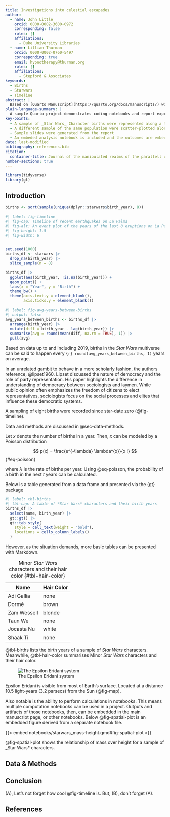 ```yaml
---
title: Investigations into celestial escapades
author:
  - name: John Little
    orcid: 0000-0002-3600-0972
    corresponding: false
    roles: []
    affiliations:
      - Duke University Libraries
  - name: Lillian Thurman
    orcid: 0000-0002-0760-5497
    corresponding: true
    email: hypnotherapy@thurman.org    
    roles: []
    affiliations:
      - Stepford & Associates
keywords:
  - Births
  - Starwars
  - Timeline
abstract: |
  Based on [Quarto Manuscript](https://quarto.org/docs/manuscripts/) work by Posti.co, C.Wickham, (Purves, and Cockett, et. al.): Lorem ipsum dolor sit amet, consectetur adipiscing elit, sed do eiusmod tempor incididunt ut labore et dolore magna aliqua. Ut enim ad minim veniam, quis nostrud exercitation ullamco laboris nisi ut aliquip ex ea commodo consequat. ...
plain-language-summary: |
  A sample Quarto project demonstrates coding notebooks and report expression rendering...
key-points:
  - A sample of _Star Wars_ Character births were represented along a timeline
  - A different sample of the same population were scatter-plotted along an x-y axis 
  - Sample slides were generated from the report
  - An embeded analysis notebook is included and the outcomes are embedded into the main report.
date: last-modified
bibliography: references.bib
citation:
  container-title: Journal of the manipulated realms of the parallell universe
number-sections: true
---
```


```r
library(tidyverse)
library(gt)
```

## Introduction

```r
births <- sort(sample(unique(dplyr::starwars$birth_year), 8))
```

```r
#| label: fig-timeline
#| fig-cap: Timeline of recent earthquakes on La Palma
#| fig-alt: An event plot of the years of the last 8 eruptions on La Palma.
#| fig-height: 1.5
#| fig-width: 6


set.seed(1000)
births_df <- starwars |> 
  drop_na(birth_year) |> 
  slice_sample(n = 8) 

births_df |> 
  ggplot(aes(birth_year, !is.na(birth_year))) +
  geom_point() +
  labs(x = "Year", y = "Birth") +
  theme_bw() +
  theme(axis.text.y = element_blank(),
        axis.ticks.y = element_blank()) 
```

```r
#| label: fig-avg-years-between-births
#| output: false
avg_years_between_births <- births_df |>
  arrange(birth_year) |> 
  mutate(diff = birth_year - lag(birth_year)) |> 
  summarise(avg = round(mean(diff, na.rm = TRUE), 1)) |> 
  pull(avg)
```

Based on data up to and including 2019, births in the *Star Wars* multiverse can be said to happen every `{r} round(avg_years_between_births, 1)` years on average.

In an unrelated gambit to behave in a more scholarly fashion, the authors reference, @lipset1960. Lipset discussed the nature of democracy and the role of party representation. His paper highlights the difference in understanding of democracy between sociologists and laymen. While public opinion often emphasizes the freedom of citizens to elect representatives, sociologists focus on the social processes and elites that influence these democratic systems.

A sampling of eight births were recorded since star-date zero (@fig-timeline).

Data and methods are discussed in @sec-data-methods.

Let $x$ denote the number of births in a year. Then, $x$ can be modeled by a Poisson distribution

$$
p(x) = \frac{e^{-\lambda} \lambda^{x}}{x !}
$$ {#eq-poisson}

where $\lambda$ is the rate of births per year. Using @eq-poisson, the probability of a birth in the next $t$ years can be calculated.

Below is a table generated from a data frame and presented via the {gt} package

```r
#| label: tbl-births
#| tbl-cap: A table of *Star Wars* characters and their birth years
births_df |> 
  select(name, birth_year) |> 
  gt::gt() |> 
  gt::tab_style(
    style = cell_text(weight = "bold"),
    locations = cells_column_labels()
  )
```

However, as the situation demands, more basic tables can be presented with Markdown.

| Name        | Hair Color |
|-------------|------------|
| Adi Gallia  | none       |
| Dormé       | brown      |
| Zam Wessell | blonde     |
| Taun We     | none       |
| Jocasta Nu  | white      |
| Shaak Ti    | none       |

: Minor *Star Wars* characters and their hair color {#tbl-hair-color}

@tbl-births lists the birth years of a sample of *Star Wars* characters. Meanwhile, @tbl-hair-color summarises Minor *Star Wars* characters and their hair color.

![The Epsilon Eridani system](images/epsilon_eridani_system_randyfmcdonald_cc-by-nc-sa.jpg){#fig-map}

Epsilon Eridani is visible from most of Earth's surface. Located at a distance 10.5 light-years (3.2 parsecs) from the Sun (@fig-map).

Also notable is the ability to perform calculations in notebooks. This means multiple computation notebooks can be used in a project. Outputs and artifacts of those notebooks, then, can be embedded in the main manuscript page, or other notebooks. Below @fig-spatial-plot is an embedded figure derived from a separate notebook file.

{{< embed notebooks/starwars_mass-height.qmd#fig-spatial-plot >}}

@fig-spatial-plot shows the relationship of mass over height for a sample of \_Star Wars\* characters.

## Data & Methods {#sec-data-methods}

## Conclusion

(A), Let's not forget how cool @fig-timeline is. But, (B), don't forget (A).

## References {.unnumbered}

::: {#refs}
:::
